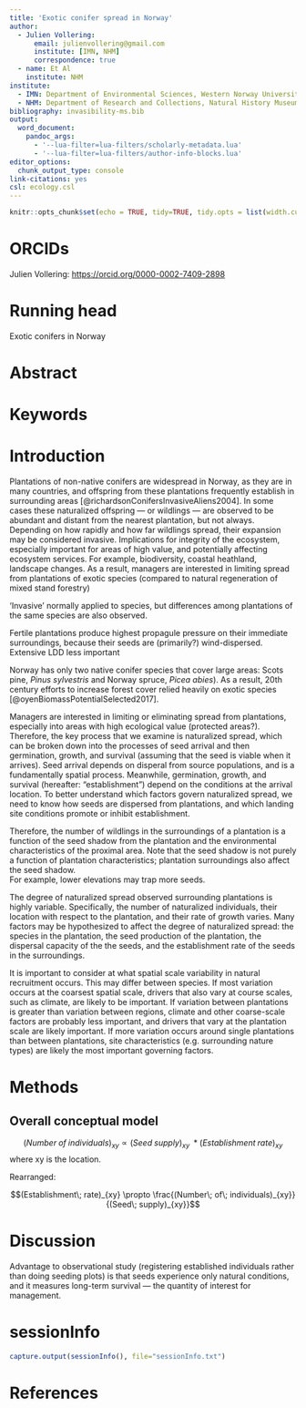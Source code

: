 ```yaml
---
title: 'Exotic conifer spread in Norway'
author:
  - Julien Vollering:
      email: julienvollering@gmail.com
      institute: [IMN, NHM]
      correspondence: true
  - name: Et Al
    institute: NHM
institute:
  - IMN: Department of Environmental Sciences, Western Norway University of Applied Sciences, Sogndal, Norway
  - NHM: Department of Research and Collections, Natural History Museum, University of Oslo, Oslo, Norway
bibliography: invasibility-ms.bib
output: 
  word_document:
    pandoc_args:
      - '--lua-filter=lua-filters/scholarly-metadata.lua'
      - '--lua-filter=lua-filters/author-info-blocks.lua'
editor_options:
  chunk_output_type: console
link-citations: yes
csl: ecology.csl
---
```


```r
knitr::opts_chunk$set(echo = TRUE, tidy=TRUE, tidy.opts = list(width.cutoff=60))
```

# ORCIDs

Julien Vollering: <https://orcid.org/0000-0002-7409-2898>

# Running head

Exotic conifers in Norway

# Abstract


# Keywords


# Introduction

Plantations of non-native conifers are widespread in Norway, as they are in many countries, and offspring from these plantations frequently establish in surrounding areas [@richardsonConifersInvasiveAliens2004].
In some cases these naturalized offspring --- or wildlings --- are observed to be abundant and distant from the nearest plantation, but not always. 
Depending on how rapidly and how far wildlings spread, their expansion may be considered invasive. 
Implications for integrity of the ecosystem, especially important for areas of high value, and potentially affecting ecosystem services.
For example, biodiversity, coastal heathland, landscape changes.
As a result, managers are interested in limiting spread from plantations of exotic species (compared to natural regeneration of mixed stand forestry)

'Invasive' normally applied to species, but differences among plantations of the same species are also observed.

Fertile plantations produce highest propagule pressure on their immediate surroundings, because their seeds are (primarily?) wind-dispersed.
Extensive
LDD less important

Norway has only two native conifer species that cover large areas: Scots pine, *Pinus sylvestris* and Norway spruce, *Picea abies*).
As a result, 20th century efforts to increase forest cover relied heavily on exotic species [@oyenBiomassPotentialSelected2017]. 

Managers are interested in limiting or eliminating spread from plantations, especially into areas with high ecological value (protected areas?).
Therefore, the key process that we examine is naturalized spread, which can be broken down into the processes of seed arrival and then germination, growth, and survival (assuming that the seed is viable when it arrives).
Seed arrival depends on disperal from source populations, and is a fundamentally spatial process. 
Meanwhile, germination, growth, and survival (hereafter: "establishment") depend on the conditions at the arrival location.
To better understand which factors govern naturalized spread, we need to know how seeds are dispersed from plantations, and which landing site conditions promote or inhibit establishment. 

Therefore, the number of wildlings in the surroundings of a plantation is a function of the seed shadow from the plantation and the environmental characteristics of the proximal area.
Note that the seed shadow is not purely a function of plantation characteristics; plantation surroundings also affect the seed shadow.  
For example, lower elevations may trap more seeds.

The degree of naturalized spread observed surrounding plantations is highly variable.
Specifically, the number of naturalized individuals, their location with respect to the plantation, and their rate of growth varies. 
Many factors may be hypothesized to affect the degree of naturalized spread: the species in the plantation, the seed production of the plantation, the dispersal capacity of the the seeds, and the establishment rate of the seeds in the surroundings.  

It is important to consider at what spatial scale variability in natural recruitment occurs. This may differ between species. If most variation occurs at the coarsest spatial scale, drivers that also vary at course scales, such as climate, are likely to be important. If variation between plantations is greater than variation between regions, climate and other coarse-scale factors are probably less important, and drivers that vary at the plantation scale are likely important. If more variation occurs around single plantations than between plantations, site characteristics (e.g. surrounding nature types) are likely the most important governing factors. 

# Methods

## Overall conceptual model

$$(Number\; of\; individuals)_{xy} \propto (Seed\; supply)_{xy}\; * (Establishment\; rate)_{xy}$$
where xy is the location. 

Rearranged:

$$(Establishment\; rate)_{xy}  \propto \frac{(Number\; of\; individuals)_{xy}}{(Seed\; supply)_{xy}}$$

# Discussion

Advantage to observational study (registering established individuals rather than doing seeding plots) is that seeds experience only natural conditions, and it measures long-term survival --- the quantity of interest for management.


# sessionInfo
```r
capture.output(sessionInfo(), file="sessionInfo.txt")
```

# References

